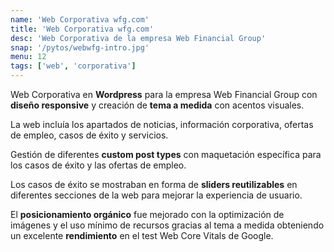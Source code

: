 ```yaml
---
name: 'Web Corporativa wfg.com'
title: 'Web Corporativa wfg.com'
desc: 'Web Corporativa de la empresa Web Financial Group'
snap: '/pytos/webwfg-intro.jpg'
menu: 12
tags: ['web', 'corporativa']
---
```



Web Corporativa en **Wordpress** para la empresa Web Financial Group con **diseño responsive** y creación de **tema 
a medida** con acentos visuales.

La web incluía los apartados de noticias, información corporativa, ofertas de empleo, casos de éxito y 
servicios.

Gestión de diferentes **custom post types** con maquetación específica para los casos de éxito y las ofertas de empleo.

Los casos de éxito se mostraban en forma de **sliders reutilizables** en diferentes secciones de la web para mejorar
la experiencia de usuario.

El **posicionamiento orgánico** fue mejorado con la optimización de imágenes y el uso mínimo de recursos gracias al
tema a medida obteniendo un excelente **rendimiento** en el test Web Core Vitals de Google.
